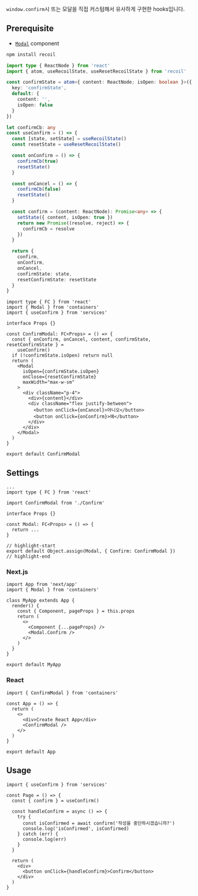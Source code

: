 `window.confirm`시 뜨는 모달을 직접 커스텀해서 유사하게 구현한 hooks입니다.

## Prerequisite

- [`Modal`](/docs/components/Modal) component

```bash npm2yarn
npm install recoil
```

```typescript title="services/store/index.ts"
import type { ReactNode } from 'react'
import { atom, useRecoilState, useResetRecoilState } from 'recoil'

const confirmState = atom<{ content: ReactNode; isOpen: boolean }>({
  key: 'confirmState',
  default: {
    content: '',
    isOpen: false
  }
})
```

```typescript title="services/hooks/index.tsx"
let confirmCb: any
const useConfirm = () => {
  const [state, setState] = useRecoilState()
  const resetState = useResetRecoilState()

  const onConfirm = () => {
    confirmCb(true)
    resetState()
  }

  const onCancel = () => {
    confirmCb(false)
    resetState()
  }

  const confirm = (content: ReactNode): Promise<any> => {
    setState({ content, isOpen: true })
    return new Promise((resolve, reject) => {
      confirmCb = resolve
    })
  }

  return {
    confirm,
    onConfirm,
    onCancel,
    confirmState: state,
    resetConfirmState: resetState
  }
}
```

```tsx title="containers/Modal/Confirm/index.tsx"
import type { FC } from 'react'
import { Modal } from 'containers'
import { useConfirm } from 'services'

interface Props {}

const ConfirmModal: FC<Props> = () => {
  const { onConfirm, onCancel, content, confirmState, resetConfirmState } =
    useConfirm()
  if (!confirmState.isOpen) return null
  return (
    <Modal
      isOpen={confirmState.isOpen}
      onClose={resetConfirmState}
      maxWidth="max-w-sm"
    >
      <div className="p-4">
        <div>{content}</div>
        <div className="flex justify-between">
          <button onClick={onCancel}>아니오</button>
          <button onClick={onConfirm}>예</button>
        </div>
      </div>
    </Modal>
  )
}

export default ConfirmModal
```

## Settings

```tsx title="containers/Modal/index.tsx"
...
import type { FC } from 'react'

import ConfirmModal from './Confirm'

interface Props {}

const Modal: FC<Props> = () => {
  return ...
}

// highlight-start
export default Object.assign(Modal, { Confirm: ConfirmModal })
// highlight-end
```

### Next.js

```tsx title="pages/_app.tsx"
import App from 'next/app'
import { Modal } from 'containers'

class MyApp extends App {
  render() {
    const { Component, pageProps } = this.props
    return (
      <>
        <Component {...pageProps} />
        <Modal.Confirm />
      </>
    )
  }
}

export default MyApp
```

### React

```tsx title="src/App.tsx"
import { ConfirmModal } from 'containers'

const App = () => {
  return (
    <>
      <div>Create React App</div>
      <ConfirmModal />
    </>
  )
}

export default App
```

## Usage

```tsx
import { useConfirm } from 'services'

const Page = () => {
  const { confirm } = useConfirm()

  const handleConfirm = async () => {
    try {
      const isConfirmed = await confirm('작성을 중단하시겠습니까?')
      console.log('isConfirmed', isConfirmed)
    } catch (err) {
      console.log(err)
    }
  }

  return (
    <div>
      <button onClick={handleConfirm}>Confirm</button>
    </div>
  )
}
```
